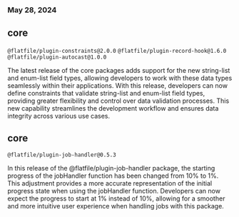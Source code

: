 ### May 28, 2024

## core

`@flatfile/plugin-constraints@2.0.0`
`@flatfile/plugin-record-hook@1.6.0`
`@flatfile/plugin-autocast@1.0.0`

The latest release of the core packages adds support for the new string-list and enum-list field types, allowing developers to work with these data types seamlessly within their applications.
With this release, developers can now define constraints that validate string-list and enum-list field types, providing greater flexibility and control over data validation processes.
This new capability streamlines the development workflow and ensures data integrity across various use cases.

## core

`@flatfile/plugin-job-handler@0.5.3`

In this release of the @flatfile/plugin-job-handler package, the starting progress of the jobHandler function has been changed from 10% to 1%.
This adjustment provides a more accurate representation of the initial progress state when using the jobHandler function.
Developers can now expect the progress to start at 1% instead of 10%, allowing for a smoother and more intuitive user experience when handling jobs with this package.

